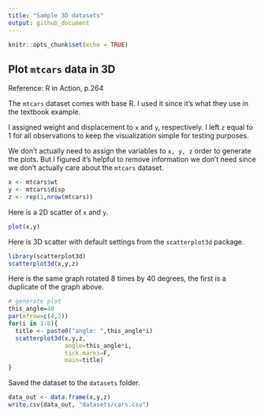 ```yaml
---
title: "Sample 3D datasets"
output: github_document
---
```


```r
knitr::opts_chunk$set(echo = TRUE)
```

## Plot `mtcars` data in 3D

Reference: R in Action, p.264

The `mtcars` dataset comes with base R. I used it since it's what they use in the textbook example.

I assigned weight and displacement to `x` and `y`, respectively. I left `z` equal to 1 for all observations to keep the visualization simple for testing purposes.

We don't actually need to assign the variables to `x, y, z` order to generate the plots. But I figured it's helpful to remove information we don't need since we don't actually care about the `mtcars` dataset.

```r
x <- mtcars$wt
y <- mtcars$disp
z <- rep(1,nrow(mtcars))
```

Here is a 2D scatter of `x` and `y`.

```r
plot(x,y)
```

Here is 3D scatter with default settings from the `scatterplot3d` package.

```r
library(scatterplot3d)
scatterplot3d(x,y,z)
```

Here is the same graph rotated 8 times by 40 degrees, the first is a duplicate of the graph above.

```r
# generate plot
this_angle=40
par(mfrow=c(4,2))
for(i in 1:8){
  title <- paste0("angle: ",this_angle*i)
  scatterplot3d(x,y,z,
                angle=this_angle*i,
                tick.marks=F,
                main=title)
}
```

Saved the dataset to the `datasets` folder.

```r
data_out <- data.frame(x,y,z)
write.csv(data_out, "datasets/cars.csv")
```

